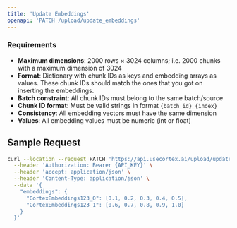 ```yaml
---
title: 'Update Embeddings'
openapi: 'PATCH /upload/update_embeddings'
---
```


### Requirements
- **Maximum dimensions**: 2000 rows × 3024 columns; i.e. 2000 chunks with a maximum dimension of 3024
- **Format**: Dictionary with chunk IDs as keys and embedding arrays as values. These chunk IDs should match the ones that you got on inserting the embeddings.
- **Batch constraint**: All chunk IDs must belong to the same batch/source
- **Chunk ID format**: Must be valid strings in format `{batch_id}_{index}`
- **Consistency**: All embedding vectors must have the same dimension
- **Values**: All embedding values must be numeric (int or float)

## Sample Request

```bash
curl --location --request PATCH 'https://api.usecortex.ai/upload/update_embeddings?tenant_id={TENANT_ID}&sub_tenant_id={SUB_TENANT_ID}' \
  --header 'Authorization: Bearer {API_KEY}' \
  --header 'accept: application/json' \
  --header 'Content-Type: application/json' \
  --data '{
    "embeddings": {
      "CortexEmbeddings123_0": [0.1, 0.2, 0.3, 0.4, 0.5],
      "CortexEmbeddings123_1": [0.6, 0.7, 0.8, 0.9, 1.0]
    }
  }'
```

